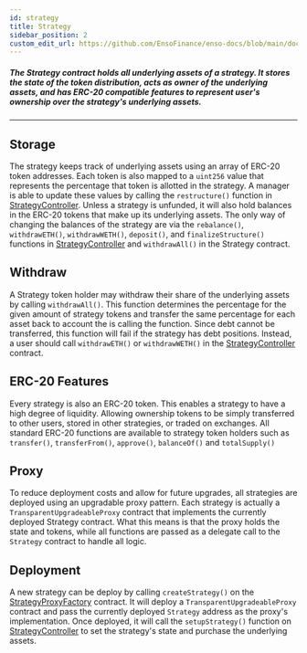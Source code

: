 ```yaml
---
id: strategy
title: Strategy
sidebar_position: 2
custom_edit_url: https://github.com/EnsoFinance/enso-docs/blob/main/docs/smart-contracts/core/strategy.mdx
---
```


##### The Strategy contract holds all underlying assets of a strategy. It stores the state of the token distribution, acts as owner of the underlying assets, and has ERC-20 compatible features to represent user's ownership over the strategy's underlying assets.

---

## Storage
The strategy keeps track of underlying assets using an array of ERC-20 token addresses. Each token is also mapped to a `uint256` value that represents the percentage that token is allotted in the strategy. A manager is able to update these values by calling the `restructure()` function in [StrategyController](controller).
Unless a strategy is unfunded, it will also hold balances in the ERC-20 tokens that make up its underlying assets. The only way of changing the balances of the strategy are via the `rebalance()`, `withdrawETH()`, `withdrawWETH()`, `deposit()`, and `finalizeStructure()` functions in [StrategyController](controller) and `withdrawAll()` in the Strategy contract.

## Withdraw
A Strategy token holder may withdraw their share of the underlying assets by calling `withdrawAll()`. This function determines the percentage for the given amount of strategy tokens and transfer the same percentage for each asset back to account the is calling the function. Since debt cannot be transferred, this function will fail if the strategy has debt positions. Instead, a user should call `withdrawETH()` or `withdrawWETH()` in the [StrategyController](controller) contract.

## ERC-20 Features
Every strategy is also an ERC-20 token. This enables a strategy to have a high degree of liquidity. Allowing ownership tokens to be simply transferred to other users, stored in other strategies, or traded on exchanges.
All standard ERC-20 functions are available to strategy token holders such as `transfer()`, `transferFrom()`, `approve()`, `balanceOf()` and `totalSupply()`

## Proxy
To reduce deployment costs and allow for future upgrades, all strategies are deployed using an upgradable proxy pattern. Each strategy is actually a `TransparentUpgradeableProxy` contract that implements the currently deployed Strategy contract. What this means is that the proxy holds the state and tokens, while all functions are passed as a delegate call to the `Strategy` contract to handle all logic.

## Deployment
A new strategy can be deploy by calling `createStrategy()` on the [StrategyProxyFactory](factory) contract. It will deploy a `TransparentUpgradeableProxy` contract and pass the currently deployed `Strategy` address as the proxy's implementation. Once deployed, it will call the `setupStrategy()` function on [StrategyController](controller) to set the strategy's state and purchase the underlying assets.
